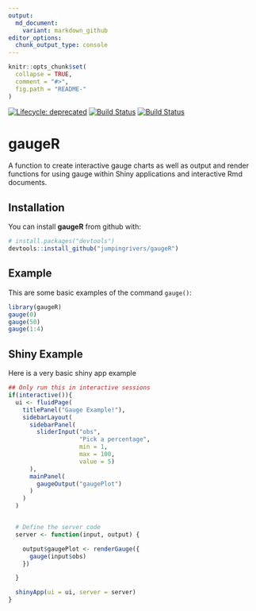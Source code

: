 ```yaml
---
output:
  md_document:
    variant: markdown_github
editor_options: 
  chunk_output_type: console
---
```


<!-- README.md is generated from README.Rmd. Please edit that file -->

```r
knitr::opts_chunk$set(
  collapse = TRUE,
  comment = "#>",
  fig.path = "README-"
)
```

[![Lifecycle: deprecated](https://img.shields.io/badge/lifecycle-deprecated-orange.svg)](https://lifecycle.r-lib.org/articles/stages.html#deprecated)
[![Build
Status](https://travis-ci.org/jumpingrivers/headR.svg?branch=master)](https://travis-ci.org/jumpingrivers/headR)
[![Build Status](https://travis-ci.org/jumpingrivers/gaugeR.svg?branch=master)](https://travis-ci.org/jumpingrivers/gaugeR)

# gaugeR

A function to create interactive gauge charts as well as output and render functions for using gauge within Shiny applications and interactive Rmd documents.

## Installation

You can install **gaugeR** from github with:

```r
# install.packages("devtools")
devtools::install_github("jumpingrivers/gaugeR")
```

## Example

This are some basic examples of the command `gauge()`:

```r
library(gaugeR)
gauge(0)
gauge(50)
gauge(1:4)
```

## Shiny Example

Here is a very basic shiny app example

```r
## Only run this in interactive sessions
if(interactive()){
  ui <- fluidPage(
    titlePanel("Gauge Example!"),
    sidebarLayout(
      sidebarPanel(
        sliderInput("obs",
                    "Pick a percentage",
                    min = 1,
                    max = 100,
                    value = 5)
      ),
      mainPanel(
        gaugeOutput("gaugePlot")
      )
    )
  )


  # Define the server code
  server <- function(input, output) {

    output$gaugePlot <- renderGauge({
      gauge(input$obs)
    })

  }

  shinyApp(ui = ui, server = server)
}
```
